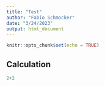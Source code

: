 ```yaml
---
title: "Test"
author: "Fabio Schmocker"
date: "3/24/2023"
output: html_document
---
```


```r
knitr::opts_chunk$set(echo = TRUE)
```

## Calculation 

```r
2+2


```

